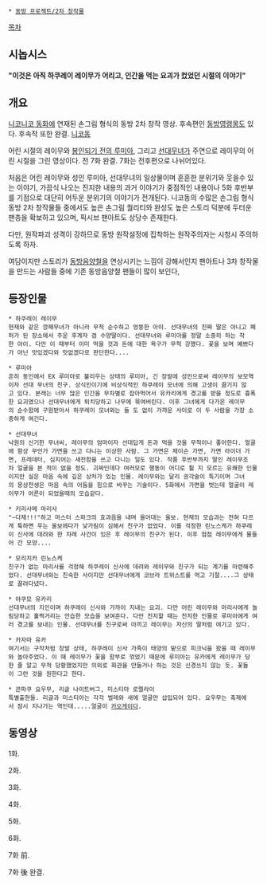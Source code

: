  * [[동방 프로젝트/2차 창작물]]

[[목차]]
== 시놉시스 ==

'''"이것은 아직 하쿠레이 레이무가 어리고, 인간을 먹는 요괴가 컸었던 시절의 이야기"'''

== 개요 ==
[[니코니코 동화]]에 연재된 손그림 형식의 동방 2차 창작 영상. 후속편인 [[동방영령몽]]도 있다. 후속작 또한 완결. [http://www.nicovideo.jp/mylist/25951858 니코동]

어린 시절의 레이무와 [[EX 루미아|봉인되기 전의 루미아]], 그리고 [[선대무녀]]가 주연으로 레이무의 어린 시절을 그린 영상이다. 전 7화 완결. 7화는 전후편으로 나뉘어있다.

처음은 어린 레이무와 성인 루미아, 선대무녀의 일상물이며 훈훈한 분위기와 웃을수 있는 이야기, 가끔식 나오는 진지한 내용의 과거 이야기가 중점적인 내용이나 5화 후반부를 기점으로 대단히 어두운 분위기의 이야기가 전개된다. 니코동의 수많은 손그림 형식 동방 2차 창작물들 중에서도 높은 손그림 퀄리티와 완성도 높은 스토리 덕분에 두터운 팬층을 확보하고 있으며, 픽시브 팬아트도 상당수 존재한다.

다만, 원작파괴 성격이 강하므로 동방 원작설정에 집착하는 원작주의자는 시청시 주의하도록 하자.

여담이지만 스토리가 [[동방음양철]]을 연상시키는 느낌이 강해서인지 팬아트나 3차 창작물을 만드는 사람들 중에 기존 동방음양철 팬들이 많이 보인다,

== 등장인물 ==

 * 하쿠레이 레이무 
 현재와 같은 깡패무녀가 아니라 무척 순수하고 엉뚱한 아이. 선대무녀의 진짜 딸은 아니고 폐허가 된 장소에서 주운 후계자 겸 수양딸이다. 선대무녀와 루미아를 정말 소중히 하는 착한 아이. 다만 이 때부터 이미 먹을 것과 돈에 대한 욕구가 무척 강했다. 꽃을 보며 예쁘다가 아닌 맛있겠다와 맛없겠다로 판단한다....

 * 루미아 
 흔히 동인에서 EX 루미아로 불리우는 상태의 루미아, 긴 장발에 성인으로써 레이무의 보모역이자 선대 무녀의 친구. 상식인이기에 비상식적인 하쿠레이 모녀에 의해 고생이 끓기지 않고 있다. 본래는 너무 많은 인간을 무차별로 잡아먹어서 유카리에게 경고를 받을 정도로 흉폭한 요괴였으나 선대무녀에게 퇴치당하고 나무에 묶여버린다. 이후 그녀에게 다가온 레이무의 순수함에 구원받아서 하쿠레이 모녀와는 둘 도 없이 가까운 사이로 이 두 사람을 가장 소중하게 여긴다.

 * 선대무녀 
 낙원의 신기한 무녀씨, 레이무의 엄마이자 선대답게 돈과 먹을 것을 무척이나 좋아한다. 얼굴에 항상 무언가 가면을 쓰고 다니는 이상한 사람. 그 가면은 제이슨 가면, 가면 라이더 가면, 프레데터, 심지어는 새전함을 쓰고 다니는 일도 있다. 작품 후반부까지 딸인 레이무조차 얼굴을 본 적이 없을 정도. 괴짜인데다 여러모로 행동이 어디로 튈 지 모르는 유쾌한 인물이지만 실은 마음 속에 깊은 상처가 있는 인물. 레이무와는 달리 권각술이 특기이며 그녀의 몽상천생은 마음 속의 어둠을 힘으로 바꾸는 기술이다. 5화에서 가면을 벗는데 얼굴이 레이무가 어른이 되었을때의 모습같다.

 * 키리사메 마리사 
 "~다제!!!"하고 마스터 스파크의 효과음을 내며 울어대는 울보. 현재의 모습과는 전혀 다르게 툭하면 우는 울보에다가 낯가림이 심해서 친구가 없었다. 이를 걱정한 린노스케가 하쿠레이 신사에 데려와 한 차례 사건이 있은 후 레이무의 친구가 된다. 이후 점점 레이무에게 물들어 간 모양....

 * 모리치카 린노스케 
 친구가 없는 마리사를 걱정해 하쿠레이 신사에 데려와 레이무와 친구가 되는 계기를 마련해주었다. 선대무녀와는 친숙한 사이지만 선대무녀에게 코브라 트위스트를 먹고 기절....그 상태로 끌려다녔다.

 * 야쿠모 유카리
 선대무녀의 지인이며 하쿠레이 신사와 가까이 지내는 요괴. 다만 어린 레이무와 마리사에게 놀림당하고 훌쩍거리는 안습한 모습을 보여준다. 다만 진지할 때는 진지한 인물로 루미아에게 여러 경고를 보내는 인물. 선대무녀를 친구로써 아끼고 레이무는 자신의 딸처럼 여기고 있다.

 * 카자마 유카
 여기서는 구작처럼 장발 상태, 하쿠레이 신사 가족이 태양의 밭으로 피크닉을 왔을 때 레이무와 놀아주었다. 이 때 레이무가 꽃을 함부로 꺾었기 때문에 루미아는 유카에게 레이무가 당한 줄 알고 무척 당황했었지만 의외로 화관을 만들거나 하는 것은 신경쓰지 않는 듯. 꽃들이 그런 것을 원한다고 한다.

 * 콘파쿠 요우무, 리글 나이트버그, 미스티아 로렐라이
 특별출현들. 리글과 미스티아는 각각 벌레와 새에 얼굴만 삽입되어 있다. 요우무는 축제에서 잠시 지나가는 역인데.....얼굴이 [[카오게이]]다.


== 동영상 ==
{{{#!html
<iframe title='동방유영몽' width='642px' height='390px' src='http://videofarm.daum.net/controller/video/viewer/Video.html?vid=v0910KFYaKL0YZKIy8UegeZ&play_loc=undefined&alert=true' frameborder='0' scrolling='no' ></iframe>
}}}
1화.

{{{#!html
<iframe title='동방유영몽2' width='642px' height='390px' src='http://videofarm.daum.net/controller/video/viewer/Video.html?vid=v77d3AAi1A19Ai9u8al14ya&play_loc=undefined&alert=true' frameborder='0' scrolling='no' ></iframe>
}}}
2화.

{{{#!html
<iframe title='동방유영몽3' width='642px' height='390px' src='http://videofarm.daum.net/controller/video/viewer/Video.html?vid=v4a69GafZBZfWBhKvG4NGZv&play_loc=undefined&alert=true' frameborder='0' scrolling='no' ></iframe>
}}}
3화.

{{{#!html
<iframe title='동방유영몽4' width='642px' height='390px' src='http://videofarm.daum.net/controller/video/viewer/Video.html?vid=vc41eJdEVdTJBVdtjVjyVWv&play_loc=undefined&alert=true' frameborder='0' scrolling='no' ></iframe>
}}}
4화.

{{{#!html
<iframe title='동방유영몽5' width='642px' height='390px' src='http://videofarm.daum.net/controller/video/viewer/Video.html?vid=vad26oYz2g5ggL5fmLm8gi2&play_loc=undefined&alert=true' frameborder='0' scrolling='no' ></iframe>
}}}
5화.

{{{#!html
<iframe src="//player.vimeo.com/video/37839159" width="500" height="375" webkitallowfullscreen mozallowfullscreen allowfullscreen></iframe>
}}}
6화.

{{{#!html
<iframe src="//player.vimeo.com/video/37841857" width="500" height="375" webkitallowfullscreen mozallowfullscreen allowfullscreen></iframe>
}}}
7화 前. 

{{{#!html
<iframe src="//player.vimeo.com/video/37847347" width="500" height="375" webkitallowfullscreen mozallowfullscreen allowfullscreen></iframe>
}}}
7화 後 완결.
